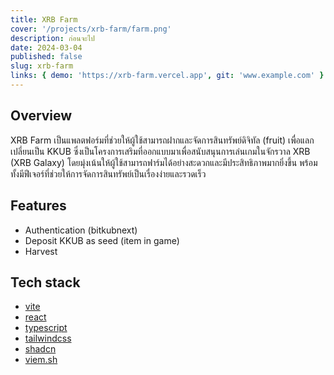 ```yaml
---
title: XRB Farm
cover: '/projects/xrb-farm/farm.png'
description: ก่อนจะไป
date: 2024-03-04
published: false
slug: xrb-farm
links: { demo: 'https://xrb-farm.vercel.app', git: 'www.example.com' }
---
```


## Overview

XRB Farm เป็นแพลตฟอร์มที่ช่วยให้ผู้ใช้สามารถฝากและจัดการสินทรัพย์ดิจิทัล (fruit) เพื่อแลกเปลี่ยนเป็น KKUB ซึ่งเป็นโครงการเสริมที่ออกแบบมาเพื่อสนับสนุนการเล่นเกมในจักรวาล XRB (XRB Galaxy) โดยมุ่งเน้นให้ผู้ใช้สามารถฟาร์มได้อย่างสะดวกและมีประสิทธิภาพมากยิ่งขึ้น พร้อมทั้งมีฟีเจอร์ที่ช่วยให้การจัดการสินทรัพย์เป็นเรื่องง่ายและรวดเร็ว

## Features

- Authentication (bitkubnext)
- Deposit KKUB as seed (item in game)
- Harvest

## Tech stack

- [vite](https://vitejs.dev)
- [react](https://react.dev)
- [typescript](https://www.typescriptlang.org)
- [tailwindcss](https://tailwindcss.com)
- [shadcn](https://ui.shadcn.com)
- [viem.sh](https://viem.sh/)
